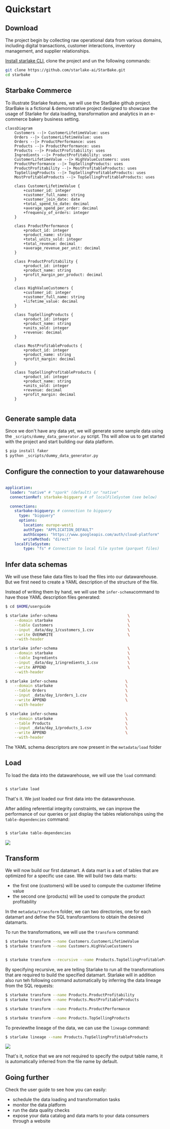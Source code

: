 
# Quickstart




## Download 


The project begin by collecting raw operational data from various domains, including digital transactions, customer interactions, inventory management,
and supplier relationships.

[Install starlake CLI](setup/install),  clone the project and un the following commands:

```bash
git clone https://github.com/starlake-ai/StarBake.git
cd starbake
```


## Starbake Commerce

To illustrate Starlake features, we will use the StarBake github project.
StarBake is a fictional & demonstrative project designed to showcase the usage of Starlake for data loading, transformation and analytics
in an e-commerce bakery business setting.




```mermaid
classDiagram
    Customers --|> CustomerLifetimeValue: uses
    Orders --|> CustomerLifetimeValue: uses
    Orders --|> ProductPerformance: uses
    Products --|> ProductPerformance: uses
    Products --|> ProductProfitability: uses
    Ingredients --|> ProductProfitability: uses
    CustomerLifetimeValue --|> HighValueCustomers: uses
    ProductPerformance --|> TopSellingProducts: uses
    ProductProfitability --|> MostProfitableProducts: uses
    TopSellingProducts --|> TopSellingProfitableProducts: uses
    MostProfitableProducts --|> TopSellingProfitableProducts: uses

    class CustomerLifetimeValue {
        +customer_id: integer
        +customer_full_name: string
        +customer_join_date: date
        +total_spend_to_date: decimal
        +average_spend_per_order: decimal
        +frequency_of_orders: integer
    }

    class ProductPerformance {
        +product_id: integer
        +product_name: string
        +total_units_sold: integer
        +total_revenue: decimal
        +average_revenue_per_unit: decimal
    }

    class ProductProfitability {
        +product_id: integer
        +product_name: string
        +profit_margin_per_product: decimal
    }

    class HighValueCustomers {
        +customer_id: integer
        +customer_full_name: string
        +lifetime_value: decimal
    }

    class TopSellingProducts {
        +product_id: integer
        +product_name: string
        +units_sold: integer
        +revenue: decimal
    }

    class MostProfitableProducts {
        +product_id: integer
        +product_name: string
        +profit_margin: decimal
    }

    class TopSellingProfitableProducts {
        +product_id: integer
        +product_name: string
        +units_sold: integer
        +revenue: decimal
        +profit_margin: decimal
    }


```

## Generate sample data
Since we don't have any data yet, we will generate some sample data using the `_scripts/dummy_data_generator.py` script.
Ths will allow us to get started with the project and start building our data platform.

```bash
$ pip install faker
$ python _scripts/dummy_data_generator.py
```


## Configure the connection to your datawarehouse

```yaml

application:
  loader: "native" # "spark" (default) or "native"
  connectionRef: starbake-bigquery # of localFileSystem (see below)

  connections:
    starbake-bigquery: # connection to bigquery
      type: "bigquery"
      options:
        location: europe-west1
        authType: "APPLICATION_DEFAULT"
        authScopes: "https://www.googleapis.com/auth/cloud-platform"
        writeMethod: "direct"
    localFileSystem:
        type: "fs" # Connection to local file system (parquet files)
```

## Infer data schemas
We will use these fake data files to load the files into our datawarehouse. But we first need to create a YAML description of the structure of the file.

Instead of writing them by hand, we will use the `infer-schema`command to have those YAML description files generated:

```bash
$ cd $HOME/userguide

$ starlake infer-schema                               \
    --domain starbake                                 \
    --table Customers                                 \
    --input _data/day_1/customers_1.csv               \
    --write OVERWRITE                                 \
    --with-header

$ starlake infer-schema                               \
    --domain starbake                                 \
    --table Ingredients                               \
    --input _data/day_1/ingredients_1.csv             \
    --write APPEND                                    \
    --with-header

$ starlake infer-schema                              \
    --domain starbake                                \
    --table Orders                                   \
    --input _data/day_1/orders_1.csv                 \
    --write APPEND                                   \
    --with-header

$ starlake infer-schema                              \
    --domain starbake                                \
    --table Products                                 \
    --input _data/day_1/products_1.csv               \
    --write APPEND                                   \
    --with-header

```

The YAML schema descriptors are now present in the `metadata/load` folder

## Load

To load the data into the datawarehouse, we will use the `load` command:

```bash

$ starlake load

```

That's it. We just loaded our first data into the datawarehouse.

After adding referential integrity constraints, we can improve the performance of our queries or just display 
the tables relationships using the `table-dependencies` command:

```bash

$ starlake table-dependencies

```

![](/img/quickstart/starbake-constraints.png)


## Transform

We will now build our first datamart. A data mart is a set of tables that are optimized for a specific use case.
We will build two data marts:
- the first one (customers) will be used to compute the customer lifetime value
- the second one (products) will be used to compute the product profitability

In the `metadata/transform` folder, we can two directories, one for each datamart and define the SQL transforamtions to obtain the desired datamarts.



To run the transformations, we will use the `transform` command:

```bash
$ starbake transform --name Customers.CustomerLifetimeValue 
$ starbake transform --name Customers.HighValueCustomers 


$ starbake transform --recursive --name Products.TopSellingProfitableProducts 

```

By specifying recursive, we are telling Starlake to run all the transformations that are required to build the specified datamart.
Starlake will in addition also run teh following command automatically by inferring the data lineage from the SQL requests:

```bash
$ starbake transform --name Products.ProductProfitability 
$ starbake transform --name Products.MostProfitableProducts 

$ starbake transform --name Products.ProductPerformance 

$ starbake transform --name Products.TopSellingProducts 
```



To previewthe lineage of the data, we can use the `lineage` command:

```bash
$ starlake lineage --name Products.TopSellingProfitableProducts
```

![](/img/quickstart/starbake-tasks-deps.png)


That's it, notice that we are not required to specify the output table name, it is automatically inferred from the file name by default.


## Going further
Check the user guide to see how you can easily:
- schedule the data loading and transformation tasks
- monitor the data platform
- run the data quality checks
- expose your data catalog and data marts to your data consumers through a website
